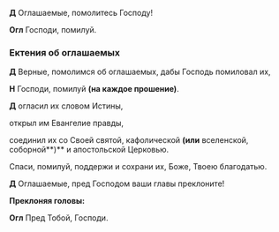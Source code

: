 **Д** Оглашаемые, помолитесь Господу!

**Огл** Господи, помилуй.

### Ектения об оглашаемых

**Д** Верные, помолимся об оглашаемых, дабы Го­сподь помиловал их,

**Н** Господи, помилуй **(на каждое прошение)**.

**Д** огласил их словом Истины,

открыл им Евангелие правды,

соединил их со Своей святой, ка­фо­ли­ческой **(или** вселенской, соборной**)** и апостольской Цер­ко­вью.

Спаси, помилуй, поддержи и сохрани их, Боже, Тво­ею благодатью.

**Д** Оглашаемые, пред Господом ваши главы пре­­кло­ните!

**Преклоняя головы:**

**Огл** Пред Тобой, Господи.
